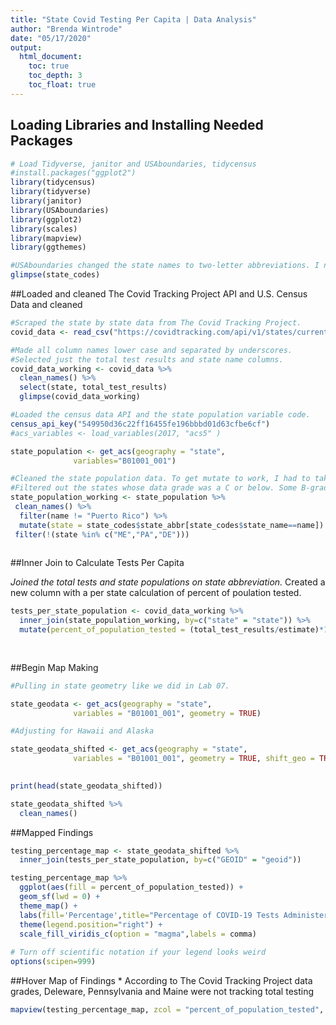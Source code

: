 ```yaml
---
title: "State Covid Testing Per Capita | Data Analysis"
author: "Brenda Wintrode"
date: "05/17/2020"
output:
  html_document:
    toc: true
    toc_depth: 3
    toc_float: true
---
```


## Loading Libraries and Installing Needed Packages

```r
# Load Tidyverse, janitor and USAboundaries, tidycensus
#install.packages("ggplot2")
library(tidycensus)
library(tidyverse)
library(janitor)
library(USAboundaries)
library(ggplot2)
library(scales)
library(mapview)
library(ggthemes)

```



```r
#USAboundaries changed the state names to two-letter abbreviations. I needed to glimpse it here to see what the variable names were.
glimpse(state_codes)
```

##Loaded and cleaned The Covid Tracking Project API and U.S. Census Data and cleaned

```r
#Scraped the state by state data from The Covid Tracking Project.
covid_data <- read_csv("https://covidtracking.com/api/v1/states/current.csv")
```



```r
#Made all column names lower case and separated by underscores.
#Selected just the total test results and state name columns.
covid_data_working <- covid_data %>%
  clean_names() %>%
  select(state, total_test_results)
  glimpse(covid_data_working)
```


```r
#Loaded the census data API and the state population variable code.
census_api_key("549950d36c22ff16455fe196bbbd01d63cfbe6cf")
#acs_variables <- load_variables(2017, "acs5" )

state_population <- get_acs(geography = "state", 
              variables="B01001_001")
```

```r
#Cleaned the state population data. To get mutate to work, I had to take our Puerto Rico because USAboundaries wouldn't work on Puerto Rico.
#Filtered out the states whose data grade was a C or below. Some B-grade states were filtered out because total test results were not per person, but instead per specimen or did not include private lab totals. States with B grades that were filtered out were Indiana, Iowa, Maine, Massachusetts, California.
state_population_working <- state_population %>%
 clean_names() %>%
  filter(name != "Puerto Rico") %>% 
  mutate(state = state_codes$state_abbr[state_codes$state_name==name]) %>%
 filter(!(state %in% c("ME","PA","DE")))
  
``` 
##Inner Join to Calculate Tests Per Capita

*Joined the total tests and state populations on state abbreviation.
*Created a new column with a per state calculation of percent of poulation tested.

```r

tests_per_state_population <- covid_data_working %>%
  inner_join(state_population_working, by=c("state" = "state")) %>%
  mutate(percent_of_population_tested = (total_test_results/estimate)*100)
 
  
```

##Begin Map Making
```r
#Pulling in state geometry like we did in Lab 07.

state_geodata <- get_acs(geography = "state",
              variables = "B01001_001", geometry = TRUE)
```
``` r
#Adjusting for Hawaii and Alaska

state_geodata_shifted <- get_acs(geography = "state",
              variables = "B01001_001", geometry = TRUE, shift_geo = TRUE)
              
```

```r

print(head(state_geodata_shifted))

```

```r
state_geodata_shifted %>%
  clean_names()
```

##Mapped Findings

``` r
testing_percentage_map <- state_geodata_shifted %>%
  inner_join(tests_per_state_population, by=c("GEOID" = "geoid"))

```

```r
testing_percentage_map %>%
  ggplot(aes(fill = percent_of_population_tested)) +
  geom_sf(lwd = 0) +
  theme_map() +
  labs(fill='Percentage',title="Percentage of COVID-19 Tests Administered by State Population", subtitle = "2017 population, U.S. Census", caption = "Source: U.S. Census ACS and The Covid Tracking Project") +
  theme(legend.position="right") +
  scale_fill_viridis_c(option = "magma",labels = comma)
  
# Turn off scientific notation if your legend looks weird
options(scipen=999)
```

##Hover Map of Findings
* According to The Covid Tracking Project data grades, Deleware, Pennsylvania and Maine were not tracking total testing

``` r
mapview(testing_percentage_map, zcol = "percent_of_population_tested", legend = FALSE, legend.opacity=.1)

```